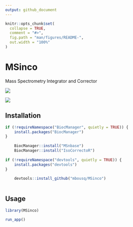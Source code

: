 ```yaml
---
output: github_document
---
```


```r
knitr::opts_chunk$set(
  collapse = TRUE,
  comment = "#>",
  fig.path = "man/figures/README-",
  out.width = "100%"
)
```

# MSinco

Mass Spectrometry Integrator and Corrector

![](man/figures/README-msinco.png)

![](man/figures/README-msinco2.png)

## Installation

```r

if (!requireNamespace("BiocManager", quietly = TRUE)) {
    install.packages("BiocManager")
}
    
    BiocManager::install("MSnbase")
    BiocManager::install("IsoCorrectoR")
    
if (!requireNamespace("devtools", quietly = TRUE)) {
    install.packages("devtools")
}
    
    devtools::install_github("mbousq/MSinco")
    
```




## Usage

```r

library(MSinco)

run_app()


```
